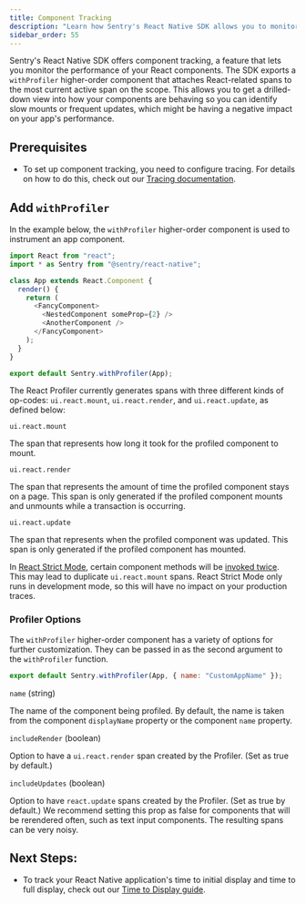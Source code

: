 ```yaml
---
title: Component Tracking
description: "Learn how Sentry's React Native SDK allows you to monitor your application's component lifecycle."
sidebar_order: 55
---
```


Sentry's React Native SDK offers component tracking, a feature that lets you monitor the performance of your React components. The SDK exports a `withProfiler` higher-order component that attaches React-related spans to the most current active span on the scope. This allows you to get a drilled-down view into how your components are behaving so you can identify slow mounts or frequent updates, which might be having a negative impact on your app's performance.

## Prerequisites

- To set up component tracking, you need to configure tracing. For details on how to do this, check out our [Tracing documentation](/platforms/react-native/tracing/).

## Add `withProfiler`

In the example below, the `withProfiler` higher-order component is used to instrument an app component.

```javascript
import React from "react";
import * as Sentry from "@sentry/react-native";

class App extends React.Component {
  render() {
    return (
      <FancyComponent>
        <NestedComponent someProp={2} />
        <AnotherComponent />
      </FancyComponent>
    );
  }
}

export default Sentry.withProfiler(App);
```

The React Profiler currently generates spans with three different kinds of op-codes: `ui.react.mount`, `ui.react.render`, and `ui.react.update`, as defined below:

`ui.react.mount`

The span that represents how long it took for the profiled component to mount.

`ui.react.render`

The span that represents the amount of time the profiled component stays on a page. This span is only generated if the profiled component mounts and unmounts while a transaction is occurring.

`ui.react.update`

The span that represents when the profiled component was updated. This span is only generated if the profiled component has mounted.

<Alert>

In [React Strict Mode](https://react.dev/reference/react/StrictMode), certain component methods will be [invoked twice](https://react.dev/reference/react/StrictMode#fixing-bugs-found-by-double-rendering-in-development). This may lead to duplicate `ui.react.mount` spans. React Strict Mode only runs in development mode, so this will have no impact on your production traces.

</Alert>

### Profiler Options

The `withProfiler` higher-order component has a variety of options for further customization. They can be passed in as the second argument to the `withProfiler` function.

```javascript
export default Sentry.withProfiler(App, { name: "CustomAppName" });
```

`name` (string)

The name of the component being profiled. By default, the name is taken from the component `displayName` property or the component `name` property.

`includeRender` (boolean)

Option to have a `ui.react.render` span created by the Profiler. (Set as true by default.)

`includeUpdates` (boolean)

Option to have `react.update` spans created by the Profiler. (Set as true by default.) We recommend setting this prop as false for components that will be rerendered often, such as text input components. The resulting spans can be very noisy.

## Next Steps:

- To track your React Native application's time to initial display and time to full display, check out our [Time to Display guide](/platforms/react-native/tracing/instrumentation/time-to-display/).
